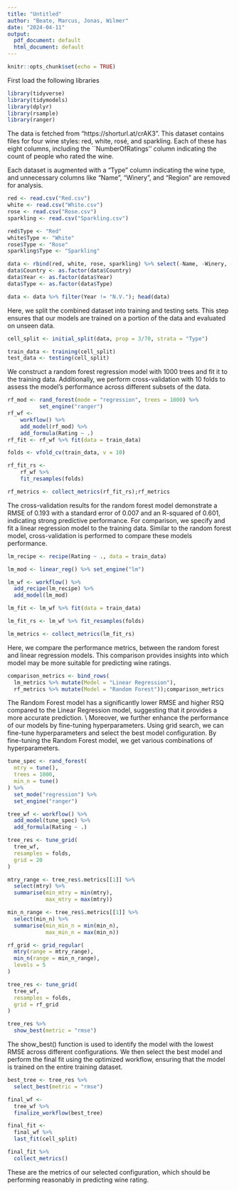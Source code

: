 ```yaml
---
title: "Untitled"
author: "Beate, Marcus, Jonas, Wilmer"
date: "2024-04-11"
output:
  pdf_document: default
  html_document: default
---
```


```r
knitr::opts_chunk$set(echo = TRUE)
```
First load the following libraries
```r
library(tidyverse)
library(tidymodels)
library(dplyr)
library(rsample)
library(ranger)
```
The data is fetched from "https://shorturl.at/crAK3". 
This dataset contains files for four wine styles: red, white, rosé, and sparkling. 
Each of these has eight columns, including the ``NumberOfRatings'' column indicating the count of people who rated the wine. 

Each dataset is augmented with a "Type" column indicating the wine type, and unnecessary columns like "Name", "Winery", and "Region" are removed for analysis.

```r
red <- read.csv("Red.csv")
white <- read.csv("White.csv")
rose <- read.csv("Rose.csv")
sparkling <- read.csv("Sparkling.csv")

red$Type <- "Red"
white$Type <- "White"
rose$Type <- "Rose"
sparkling$Type <- "Sparkling"

data <- rbind(red, white, rose, sparkling) %>% select(-Name, -Winery, -Region)
data$Country <- as.factor(data$Country)
data$Year <- as.factor(data$Year)
data$Type <- as.factor(data$Type)

data <- data %>% filter(Year != "N.V."); head(data)
```
Here, we split the combined dataset into training and testing sets. This step ensures that our models are trained on a portion of the data and evaluated on unseen data.
```r
cell_split <- initial_split(data, prop = 3/70, strata = "Type")

train_data <- training(cell_split)
test_data <- testing(cell_split)
```
We construct a random forest regression model with 1000 trees and fit it to the training data. Additionally, we perform cross-validation with 10 folds to assess the model's performance across different subsets of the data.
```r
rf_mod <- rand_forest(mode = "regression", trees = 1000) %>% 
          set_engine("ranger")
rf_wf <-
    workflow() %>%
    add_model(rf_mod) %>%
    add_formula(Rating ~ .)
rf_fit <- rf_wf %>% fit(data = train_data)

folds <- vfold_cv(train_data, v = 10)

rf_fit_rs <-
    rf_wf %>%
    fit_resamples(folds)

rf_metrics <- collect_metrics(rf_fit_rs);rf_metrics
```
The cross-validation results for the random forest model demonstrate a RMSE of 0.193 with a standard error of 0.007 and an R-squared of 0.601, indicating strong predictive performance.
For comparison, we specify and fit a linear regression model to the training data. Similar to the random forest model, cross-validation is performed to compare these models performance.
```r
lm_recipe <- recipe(Rating ~ ., data = train_data)

lm_mod <- linear_reg() %>% set_engine("lm")

lm_wf <- workflow() %>%
  add_recipe(lm_recipe) %>%
  add_model(lm_mod)

lm_fit <- lm_wf %>% fit(data = train_data)

lm_fit_rs <- lm_wf %>% fit_resamples(folds)

lm_metrics <- collect_metrics(lm_fit_rs)
```
Here, we compare the performance metrics, between the random forest and linear regression models. This comparison provides insights into which model may be more suitable for predicting wine ratings.
```r
comparison_metrics <- bind_rows(
  lm_metrics %>% mutate(Model = "Linear Regression"),
  rf_metrics %>% mutate(Model = "Random Forest"));comparison_metrics
```
The Random Forest model has a significantly lower RMSE and higher RSQ compared to the Linear Regression model, suggesting that it provides a more accurate prediction. \\
Moreover, we further enhance the performance of our models by fine-tuning hyperparameters. Using grid search, we can fine-tune hyperparameters and select the best model configuration. By fine-tuning the Random Forest model, we get various combinations of hyperparameters.
```r
tune_spec <- rand_forest(
  mtry = tune(),
  trees = 1000,
  min_n = tune()
) %>%
  set_mode("regression") %>%
  set_engine("ranger")

tree_wf <- workflow() %>%
  add_model(tune_spec) %>%
  add_formula(Rating ~ .)

tree_res <- tune_grid(
  tree_wf,
  resamples = folds,
  grid = 20
)

mtry_range <- tree_res$.metrics[[1]] %>%
  select(mtry) %>%
  summarise(min_mtry = min(mtry),
            max_mtry = max(mtry))

min_n_range <- tree_res$.metrics[[1]] %>%
  select(min_n) %>%
  summarise(min_min_n = min(min_n),
            max_min_n = max(min_n))

rf_grid <- grid_regular(
  mtry(range = mtry_range),
  min_n(range = min_n_range),
  levels = 5
)

tree_res <- tune_grid(
  tree_wf,
  resamples = folds,
  grid = rf_grid
)

tree_res %>%
  show_best(metric = "rmse")
```
The show_best() function is used to identify the model with the lowest RMSE across different configurations. We then select the best model and perform the final fit using the optimized workflow, ensuring that the model is trained on the entire training dataset.

```r
best_tree <- tree_res %>%
  select_best(metric = "rmse")

final_wf <- 
  tree_wf %>% 
  finalize_workflow(best_tree)

final_fit <- 
  final_wf %>%
  last_fit(cell_split)

final_fit %>%
  collect_metrics()
```
These are the metrics of our selected configuration, which should be performing reasonably in predicting wine rating.